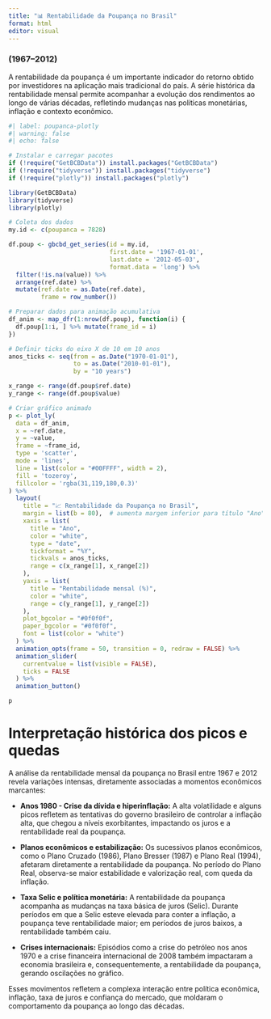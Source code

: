 ---
title: "📊 Rentabilidade da Poupança no Brasil"
format: html
editor: visual
---

### (1967–2012)

A rentabilidade da poupança é um importante indicador do retorno obtido por investidores na aplicação mais tradicional do país. A série histórica da rentabilidade mensal permite acompanhar a evolução dos rendimentos ao longo de várias décadas, refletindo mudanças nas políticas monetárias, inflação e contexto econômico.

```{r}
#| label: poupanca-plotly
#| warning: false
#| echo: false

# Instalar e carregar pacotes
if (!require("GetBCBData")) install.packages("GetBCBData")
if (!require("tidyverse")) install.packages("tidyverse")
if (!require("plotly")) install.packages("plotly")

library(GetBCBData)
library(tidyverse)
library(plotly)

# Coleta dos dados
my.id <- c(poupanca = 7828)

df.poup <- gbcbd_get_series(id = my.id,
                            first.date = '1967-01-01',
                            last.date = '2012-05-03',
                            format.data = 'long') %>%
  filter(!is.na(value)) %>%
  arrange(ref.date) %>%
  mutate(ref.date = as.Date(ref.date),
         frame = row_number())

# Preparar dados para animação acumulativa
df_anim <- map_dfr(1:nrow(df.poup), function(i) {
  df.poup[1:i, ] %>% mutate(frame_id = i)
})

# Definir ticks do eixo X de 10 em 10 anos
anos_ticks <- seq(from = as.Date("1970-01-01"),
                  to = as.Date("2010-01-01"),
                  by = "10 years")

x_range <- range(df.poup$ref.date)
y_range <- range(df.poup$value)

# Criar gráfico animado
p <- plot_ly(
  data = df_anim,
  x = ~ref.date,
  y = ~value,
  frame = ~frame_id,
  type = 'scatter',
  mode = 'lines',
  line = list(color = "#00FFFF", width = 2),
  fill = 'tozeroy',
  fillcolor = 'rgba(31,119,180,0.3)'
) %>%
  layout(
    title = "📈 Rentabilidade da Poupança no Brasil",
    margin = list(b = 80),  # aumenta margem inferior para título "Ano"
    xaxis = list(
      title = "Ano",
      color = "white",
      type = "date",
      tickformat = "%Y",
      tickvals = anos_ticks,
      range = c(x_range[1], x_range[2])
    ),
    yaxis = list(
      title = "Rentabilidade mensal (%)",
      color = "white",
      range = c(y_range[1], y_range[2])
    ),
    plot_bgcolor = "#0f0f0f",
    paper_bgcolor = "#0f0f0f",
    font = list(color = "white")
  ) %>%
  animation_opts(frame = 50, transition = 0, redraw = FALSE) %>%
  animation_slider(
    currentvalue = list(visible = FALSE),
    ticks = FALSE
  ) %>%
  animation_button()

p

```

# Interpretação histórica dos picos e quedas

A análise da rentabilidade mensal da poupança no Brasil entre 1967 e 2012 revela variações intensas, diretamente associadas a momentos econômicos marcantes:

-   **Anos 1980 - Crise da dívida e hiperinflação:** A alta volatilidade e alguns picos refletem as tentativas do governo brasileiro de controlar a inflação alta, que chegou a níveis exorbitantes, impactando os juros e a rentabilidade real da poupança.

-   **Planos econômicos e estabilização:** Os sucessivos planos econômicos, como o Plano Cruzado (1986), Plano Bresser (1987) e Plano Real (1994), afetaram diretamente a rentabilidade da poupança. No período do Plano Real, observa-se maior estabilidade e valorização real, com queda da inflação.

-   **Taxa Selic e política monetária:** A rentabilidade da poupança acompanha as mudanças na taxa básica de juros (Selic). Durante períodos em que a Selic esteve elevada para conter a inflação, a poupança teve rentabilidade maior; em períodos de juros baixos, a rentabilidade também caiu.

-   **Crises internacionais:** Episódios como a crise do petróleo nos anos 1970 e a crise financeira internacional de 2008 também impactaram a economia brasileira e, consequentemente, a rentabilidade da poupança, gerando oscilações no gráfico.

Esses movimentos refletem a complexa interação entre política econômica, inflação, taxa de juros e confiança do mercado, que moldaram o comportamento da poupança ao longo das décadas.
